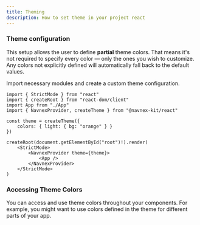 ```yaml
---
title: Theming
description: How to set theme in your project react
---
```



### Theme configuration

This setup allows the user to define **partial** theme colors. That means it's
not required to specify every color — only the ones you wish to customize. Any
colors not explicitly defined will automatically fall back to the default
values.

Import necessary modules and create a custom theme configuration.

```tsx
import { StrictMode } from "react"
import { createRoot } from "react-dom/client"
import App from "./App"
import { NavnexProvider, createTheme } from "@navnex-kit/react"

const theme = createTheme({
	colors: { light: { bg: "orange" } }
})

createRoot(document.getElementById("root")!).render(
	<StrictMode>
		<NavnexProvider theme={theme}>
			<App />
		</NavnexProvider>
	</StrictMode>
)
```

### Accessing Theme Colors

You can access and use theme colors throughout your components. For example, you
might want to use colors defined in the theme for different parts of your app.

<PreviewTabs component="ThemeColorPreview" ext="tsx">
	<ThemeColorPreview client:load />
</PreviewTabs>
